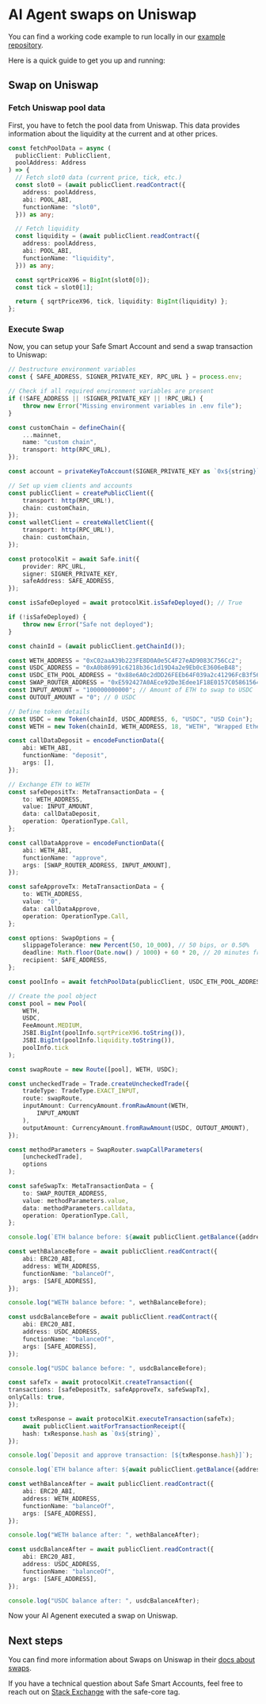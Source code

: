 
# AI Agent swaps on Uniswap

You can find a working code example to run locally in our [example repository](https://github.com/5afe/safe-uniswap-example).

Here is a quick guide to get you up and running:

## Swap on Uniswap

<Steps>

### Fetch Uniswap pool data

First, you have to fetch the pool data from Uniswap. 
This data provides information about the liquidity at the current and at other prices.

```typescript
const fetchPoolData = async (
  publicClient: PublicClient,
  poolAddress: Address
) => {
  // Fetch slot0 data (current price, tick, etc.)
  const slot0 = (await publicClient.readContract({
    address: poolAddress,
    abi: POOL_ABI,
    functionName: "slot0",
  })) as any;

  // Fetch liquidity
  const liquidity = (await publicClient.readContract({
    address: poolAddress,
    abi: POOL_ABI,
    functionName: "liquidity",
  })) as any;

  const sqrtPriceX96 = BigInt(slot0[0]);
  const tick = slot0[1];

  return { sqrtPriceX96, tick, liquidity: BigInt(liquidity) };
};
```

### Execute Swap

Now, you can setup your Safe Smart Account and send a swap transaction to Uniswap:

```typescript
// Destructure environment variables
const { SAFE_ADDRESS, SIGNER_PRIVATE_KEY, RPC_URL } = process.env;

// Check if all required environment variables are present
if (!SAFE_ADDRESS || !SIGNER_PRIVATE_KEY || !RPC_URL) {
    throw new Error("Missing environment variables in .env file");
}

const customChain = defineChain({
    ...mainnet,
    name: "custom chain",
    transport: http(RPC_URL),
});

const account = privateKeyToAccount(SIGNER_PRIVATE_KEY as `0x${string}`);

// Set up viem clients and accounts
const publicClient = createPublicClient({
    transport: http(RPC_URL!),
    chain: customChain,
});
const walletClient = createWalletClient({
    transport: http(RPC_URL!),
    chain: customChain,
});

const protocolKit = await Safe.init({
    provider: RPC_URL,
    signer: SIGNER_PRIVATE_KEY,
    safeAddress: SAFE_ADDRESS,
});

const isSafeDeployed = await protocolKit.isSafeDeployed(); // True

if (!isSafeDeployed) {
    throw new Error("Safe not deployed");
}

const chainId = (await publicClient.getChainId());

const WETH_ADDRESS = "0xC02aaA39b223FE8D0A0e5C4F27eAD9083C756Cc2";
const USDC_ADDRESS = "0xA0b86991c6218b36c1d19D4a2e9Eb0cE3606eB48";
const USDC_ETH_POOL_ADDRESS = "0x88e6A0c2dDD26FEEb64F039a2c41296FcB3f5640";
const SWAP_ROUTER_ADDRESS = "0xE592427A0AEce92De3Edee1F18E0157C05861564"; // Uniswap V3 Router
const INPUT_AMOUNT = "100000000000"; // Amount of ETH to swap to USDC
const OUTOUT_AMOUNT = "0"; // 0 USDC

// Define token details
const USDC = new Token(chainId, USDC_ADDRESS, 6, "USDC", "USD Coin");
const WETH = new Token(chainId, WETH_ADDRESS, 18, "WETH", "Wrapped Ether");

const callDataDeposit = encodeFunctionData({
    abi: WETH_ABI,
    functionName: "deposit",
    args: [],
});

// Exchange ETH to WETH
const safeDepositTx: MetaTransactionData = {
    to: WETH_ADDRESS,
    value: INPUT_AMOUNT,
    data: callDataDeposit,
    operation: OperationType.Call,
};

const callDataApprove = encodeFunctionData({
    abi: WETH_ABI,
    functionName: "approve",
    args: [SWAP_ROUTER_ADDRESS, INPUT_AMOUNT],
});

const safeApproveTx: MetaTransactionData = {
    to: WETH_ADDRESS,
    value: "0",
    data: callDataApprove,
    operation: OperationType.Call,
};

const options: SwapOptions = {
    slippageTolerance: new Percent(50, 10_000), // 50 bips, or 0.50%
    deadline: Math.floor(Date.now() / 1000) + 60 * 20, // 20 minutes from the current Unix time
    recipient: SAFE_ADDRESS,
};

const poolInfo = await fetchPoolData(publicClient, USDC_ETH_POOL_ADDRESS);

// Create the pool object
const pool = new Pool(
    WETH,
    USDC,
    FeeAmount.MEDIUM,
    JSBI.BigInt(poolInfo.sqrtPriceX96.toString()),
    JSBI.BigInt(poolInfo.liquidity.toString()),
    poolInfo.tick
);

const swapRoute = new Route([pool], WETH, USDC);

const uncheckedTrade = Trade.createUncheckedTrade({
    tradeType: TradeType.EXACT_INPUT,
    route: swapRoute,
    inputAmount: CurrencyAmount.fromRawAmount(WETH, 
        INPUT_AMOUNT
    ),
    outputAmount: CurrencyAmount.fromRawAmount(USDC, OUTOUT_AMOUNT),
});

const methodParameters = SwapRouter.swapCallParameters(
    [uncheckedTrade],
    options
);

const safeSwapTx: MetaTransactionData = {
    to: SWAP_ROUTER_ADDRESS,
    value: methodParameters.value,
    data: methodParameters.calldata,
    operation: OperationType.Call,
};

console.log(`ETH balance before: ${await publicClient.getBalance({address: SAFE_ADDRESS as `0x${string}`})}`);

const wethBalanceBefore = await publicClient.readContract({
    abi: ERC20_ABI,
    address: WETH_ADDRESS,
    functionName: "balanceOf",
    args: [SAFE_ADDRESS],
});

console.log("WETH balance before: ", wethBalanceBefore);

const usdcBalanceBefore = await publicClient.readContract({
    abi: ERC20_ABI,
    address: USDC_ADDRESS,
    functionName: "balanceOf",
    args: [SAFE_ADDRESS],
});

console.log("USDC balance before: ", usdcBalanceBefore);

const safeTx = await protocolKit.createTransaction({
transactions: [safeDepositTx, safeApproveTx, safeSwapTx],
onlyCalls: true,
});

const txResponse = await protocolKit.executeTransaction(safeTx);
    await publicClient.waitForTransactionReceipt({
    hash: txResponse.hash as `0x${string}`,
});

console.log(`Deposit and approve transaction: [${txResponse.hash}]`);

console.log(`ETH balance after: ${await publicClient.getBalance({address: SAFE_ADDRESS as `0x${string}`})}`);

const wethBalanceAfter = await publicClient.readContract({
    abi: ERC20_ABI,
    address: WETH_ADDRESS,
    functionName: "balanceOf",
    args: [SAFE_ADDRESS],
});

console.log("WETH balance after: ", wethBalanceAfter);

const usdcBalanceAfter = await publicClient.readContract({
    abi: ERC20_ABI,
    address: USDC_ADDRESS,
    functionName: "balanceOf",
    args: [SAFE_ADDRESS],
});

console.log("USDC balance after: ", usdcBalanceAfter);
```

Now your AI Agenent executed a swap on Uniswap.

</Steps>

## Next steps

You can find more information about Swaps on Uniswap in their [docs about swaps](https://docs.uniswap.org/contracts/v4/quickstart/swap).

If you have a technical question about Safe Smart Accounts, feel free to reach out on [Stack Exchange](https://ethereum.stackexchange.com/questions/tagged/safe-core) with the safe-core tag.